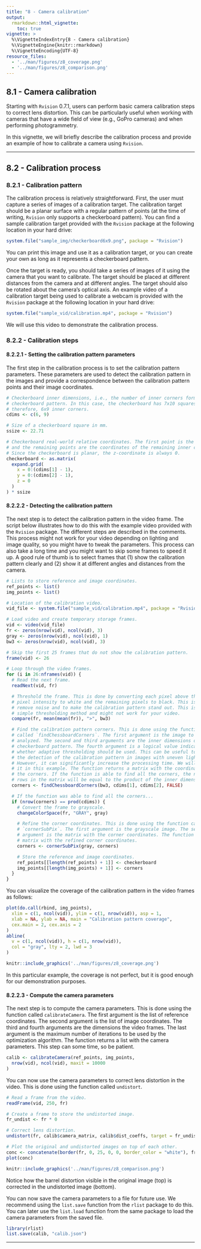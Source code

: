 ```yaml
---
title: "8 - Camera calibration"
output: 
  rmarkdown::html_vignette:
    toc: true
vignette: >
  %\VignetteIndexEntry{8 - Camera calibration}
  %\VignetteEngine{knitr::rmarkdown}
  %\VignetteEncoding{UTF-8}
resource_files:
  - '../man/figures/z8_coverage.png'
  - '../man/figures/z8_comparison.png'
---
```


## 8.1 - Camera calibration

Starting with `Rvision` 0.7.1, users can perform basic camera calibration steps 
to correct lens distortion. This can be particularly useful when working with 
cameras that have a wide field of view (e.g., GoPro cameras) and when performing
photogrammetry. 

In this vignette, we will briefly describe the calibration process and provide 
an example of how to calibrate a camera using `Rvision`. 

---

## 8.2 - Calibration process

### 8.2.1 - Calibration pattern

The calibration process is relatively straightforward. First, the user must 
capture a series of images of a calibration target. The calibration target
should be a planar surface with a regular pattern of points (at the time of 
writing, `Rvision` only supports a checkerboard pattern). You can find a sample 
calibration target provided with the `Rvision` package at the following location 
in your hard drive: 

```r
system.file("sample_img/checkerboard6x9.png", package = "Rvision")
```

You can print this image and use it as a calibration target, or you can create
your own as long as it represents a checkerboard pattern. 

Once the target is ready, you should take a series of images of it using the
camera that you want to calibrate. The target should be placed at different 
distances from the camera and at different angles. The target should also be 
rotated about the camera's optical axis. An example video of a calibration 
target being used to calibrate a webcam is provided with the `Rvision` package 
at the following location in your hard drive: 

```r
system.file("sample_vid/calibration.mp4", package = "Rvision")
```

We will use this video to demonstrate the calibration process.

### 8.2.2 - Calibration steps

#### 8.2.2.1 - Setting the calibration pattern parameters

The first step in the calibration process is to set the calibration pattern
parameters. These parameters are used to detect the calibration pattern in the
images and provide a correspondence between the calibration pattern points and
their image coordinates.

```r
# Checkerboard inner dimensions, i.e., the number of inner corners formed by the
# checkerboard pattern. In this case, the checkerboard has 7x10 squares and, 
# therefore, 6x9 inner corners.
cdims <- c(6, 9)

# Size of a checkerboard square in mm. 
ssize <- 22.71

# Checkerboard real-world relative coordinates. The first point is the origin 
# and the remaining points are the coordinates of the remaining inner corners.
# Since the checkerboard is planar, the z-coordinate is always 0.
checkerboard <- as.matrix(
  expand.grid(
    x = 0:(cdims[1] - 1),
    y = 0:(cdims[2] - 1),
    z = 0
  )
) * ssize
```

#### 8.2.2.2 - Detecting the calibration pattern 

The next step is to detect the calibration pattern in the video frame. The 
script below illustrates how to do this with the example video provided with
the `Rvision` package. The different steps are described in the comments. This 
process might not work for your video depending on lighting and image quality,
so you might have to tweak the parameters. This process can also take a long 
time and you might want to skip some frames to speed it up. A good rule of thumb
is to select frames that (1) show the calibration pattern clearly and (2) show 
it at different angles and distances from the camera.

```r
# Lists to store reference and image coordinates.
ref_points <- list()
img_points <- list()

# Location of the calibration video.
vid_file <- system.file("sample_vid/calibration.mp4", package = "Rvision")

# Load video and create temporary storage frames.
vid <- video(vid_file)
fr <- zeros(nrow(vid), ncol(vid), 3)
gray <- zeros(nrow(vid), ncol(vid), 1)
bw3 <- zeros(nrow(vid), ncol(vid), 3)

# Skip the first 25 frames that do not show the calibration pattern.
frame(vid) <- 26

# Loop through the video frames.
for (i in 26:nframes(vid)) {
  # Read the next frame.
  readNext(vid, fr)

  # Threshold the frame. This is done by converting each pixel above the average
  # pixel intensity to white and the remaining pixels to black. This is done to
  # remove noise and to make the calibration pattern stand out. This is a very
  # simple thresholding method and might not work for your video.
  compare(fr, mean(mean(fr)), ">", bw3)

  # Find the calibration pattern corners. This is done using the function
  # called `findChessboardCorners`. The first argument is the image to be
  # analyzed. The second and third arguments are the inner dimensions of the
  # checkerboard pattern. The fourth argument is a logical value indicating
  # whether adaptive thresholding should be used. This can be useful to improve
  # the detection of the calibration pattern in images with uneven lighting. 
  # However, it can significantly increase the processing time. We will not use
  # it in this example. The function returns a matrix with the coordinates of
  # the corners. If the function is able to find all the corners, the number of
  # rows in the matrix will be equal to the product of the inner dimensions.
  corners <- findChessboardCorners(bw3, cdims[1], cdims[2], FALSE)

  # If the function was able to find all the corners...
  if (nrow(corners) == prod(cdims)) {
    # Convert the frame to grayscale.
    changeColorSpace(fr, "GRAY", gray)

    # Refine the corner coordinates. This is done using the function called
    # `cornerSubPix`. The first argument is the grayscale image. The second
    # argument is the matrix with the corner coordinates. The function returns a
    # matrix with the refined corner coordinates.
    corners <- cornerSubPix(gray, corners)

    # Store the reference and image coordinates. 
    ref_points[[length(ref_points) + 1]] <- checkerboard
    img_points[[length(img_points) + 1]] <- corners
  }
}
```

You can visualize the coverage of the calibration pattern in the video frames 
as follows:

```r
plot(do.call(rbind, img_points),
  xlim = c(1, ncol(vid)), ylim = c(1, nrow(vid)), asp = 1,
  xlab = NA, ylab = NA, main = "Calibration pattern coverage",
  cex.main = 2, cex.axis = 2
)
abline(
  v = c(1, ncol(vid)), h = c(1, nrow(vid)),
  col = "gray", lty = 2, lwd = 3
)
```

```r
knitr::include_graphics('../man/figures/z8_coverage.png') 
```

In this particular example, the coverage is not perfect, but it is good enough 
for our demonstration purposes.

#### 8.2.2.3 - Compute the camera parameters

The next step is to compute the camera parameters. This is done using the
function called `calibrateCamera`. The first argument is the list of reference
coordinates. The second argument is the list of image coordinates. The third and
fourth arguments are the dimensions the video frames. The last argument is the
maximum number of iterations to be used by the optimization algorithm. The 
function returns a list with the camera parameters. This step can some time, so 
be patient.

```r
calib <- calibrateCamera(ref_points, img_points,
  nrow(vid), ncol(vid), maxit = 10000
)
```

You can now use the camera parameters to correct lens distortion in the video. 
This is done using the function called `undistort`. 

```r
# Read a frame from the video. 
readFrame(vid, 250, fr)

# Create a frame to store the undistorted image.
fr_undist <- fr * 0

# Correct lens distortion.
undistort(fr, calib$camera_matrix, calib$dist_coeffs, target = fr_undist)

# Plot the original and undistorted images on top of each other.
conc <- concatenate(border(fr, 0, 25, 0, 0, border_color = "white"), fr_undist)
plot(conc)
```

```r
knitr::include_graphics('../man/figures/z8_comparison.png') 
```

Notice how the barrel distortion visible in the original image (top) is 
corrected in the undistorted image (bottom).

You can now save the camera parameters to a file for future use. We recommend 
using the `list.save` function from the `rlist` package to do this. You can 
later use the `list.load` function from the same package to load the camera 
parameters from the saved file. 

```r
library(rlist)
list.save(calib, "calib.json")
```

---